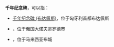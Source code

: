 '''千年纪念碑'''，可以指：

*[[千年纪念碑_(布达佩斯)|千年纪念碑 (布达佩斯)]]，位于匈牙利首都布达佩斯
*{{link-en|千年纪念碑 (俄国)|Millennium of Russia}}，位于俄国大诺夫哥罗德市
*{{link-en|千年纪念碑 (马来西亚)|Millennium Monument (Malaysia)}}，位于马来西亚布城

{{Disambig|Cat=五字建築物消歧義}}